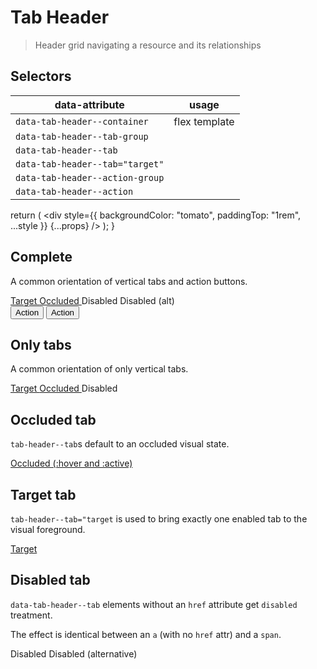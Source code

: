 

<Meta title="Grids/tab-header" />

# Tab Header

> Header grid navigating a resource and its relationships

## Selectors

| data-attribute                  | usage         |
| ------------------------------- | ------------- |
| `data-tab-header--container`    | flex template |
| `data-tab-header--tab-group`    |               |
| `data-tab-header--tab`          |               |
| `data-tab-header--tab="target"` |               |
| `data-tab-header--action-group` |               |
| `data-tab-header--action`       |               |

  return (
    <div
      style={{ backgroundColor: "tomato", paddingTop: "1rem", ...style }}
      {...props}
    />
  );
}

## Complete

A common orientation of vertical tabs and action buttons.

<Canvas>
  <Story name="Complete">
    <ExampleContainer>
      <div data-tab-header--container>
        <nav data-tab-header--tab-group>
          <a data-tab-header--tab="target" data-vertical-tab href="#">
            Target
          </a>
          <a data-tab-header--tab data-vertical-tab href="#">
            Occluded
          </a>
          <a data-tab-header--tab data-vertical-tab>
            Disabled
          </a>
          <span data-tab-header--tab data-vertical-tab>
            Disabled (alt)
          </span>
        </nav>
        <nav data-tab-header--action-group>
          <button data-tab-header--action type="button">
            Action
          </button>
          <button data-tab-header--action type="button">
            Action
          </button>
        </nav>
      </div>
    </ExampleContainer>
  </Story>
</Canvas>

## Only tabs

A common orientation of only vertical tabs.

<Canvas>
  <Story name="Only tabs">
    <ExampleContainer>
      <div data-tab-header--container>
        <nav data-tab-header--tab-group>
          <a data-tab-header--tab="target" data-vertical-tab href="#">
            Target
          </a>
          <a data-tab-header--tab data-vertical-tab href="#">
            Occluded
          </a>
          <a data-tab-header--tab data-vertical-tab>
            Disabled
          </a>
        </nav>
      </div>
    </ExampleContainer>
  </Story>
</Canvas>

## Occluded tab

`tab-header--tab`s default to an occluded visual state.

<Canvas>
  <Story name="Occluded tab">
    <ExampleContainer>
      <div data-tab-header--container>
        <nav data-tab-header--tab-group>
          <a data-tab-header--tab data-vertical-tab href="#">
            Occluded (:hover and :active)
          </a>
        </nav>
      </div>
    </ExampleContainer>
  </Story>
</Canvas>

## Target tab

`tab-header--tab="target` is used to bring exactly one enabled tab to the visual foreground.

<Canvas>
  <Story name="Target tab">
    <ExampleContainer>
      <div data-tab-header--container>
        <nav data-tab-header--tab-group>
          <a data-tab-header--tab data-vertical-tab="target" href="#">
            Target
          </a>
        </nav>
      </div>
    </ExampleContainer>
  </Story>
</Canvas>

## Disabled tab

`data-tab-header--tab` elements without an `href` attribute get `disabled` treatment.

The effect is identical between an `a` (with no `href` attr) and a `span`.

<Canvas>
  <Story name="Disabled tab">
    <ExampleContainer>
      <div data-tab-header--container>
        <nav data-tab-header--tab-group>
          <a data-tab-header--tab data-vertical-tab>
            Disabled
          </a>
          <span data-tab-header--tab data-vertical-tab>
            Disabled (alternative)
          </span>
        </nav>
      </div>
    </ExampleContainer>
  </Story>
</Canvas>
